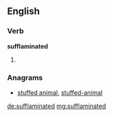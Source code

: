 ==English==

===Verb===
'''sufflaminated'''

# {{past of|sufflaminate}}

===Anagrams===
* [[stuffed animal#English|stuffed animal]], [[stuffed-animal#English|stuffed-animal]]

[[de:sufflaminated]]
[[mg:sufflaminated]]